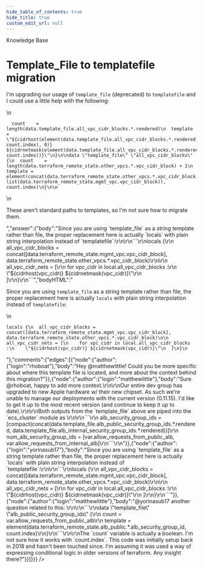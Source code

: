 ```yaml
---
hide_table_of_contents: true
hide_title: true
custom_edit_url: null
---
```



<CenterLayout>
<span class="title">Knowledge Base</span>
<h1>Template_File to templatefile migration</h1>
<GitHub json={{"id":"D_kwDOF8slf84APRpQ","number":350,"author":{"login":"matthewlittle"},"title":"Template_File to templatefile migration","body":"I'm upgrading our usage of `template_file` (deprecated) to `templatefile` and I could use a little help with the following:\r\n\r\n```data \"template_file\" \"vpn_routes\" {\r\n  count    = length(data.template_file.all_vpc_cidr_blocks.*.rendered)\r\n  template = \"${cidrhost(element(data.template_file.all_vpc_cidr_blocks.*.rendered, count.index), 0)} ${cidrnetmask(element(data.template_file.all_vpc_cidr_blocks.*.rendered, count.index))}\"\r\n}\r\n\r\ndata \"template_file\" \"all_vpc_cidr_blocks\" {\r\n  count    = length(data.terraform_remote_state.other_vpcs.*.vpc_cidr_block) + 1\r\n  template = element(concat(data.terraform_remote_state.other_vpcs.*.vpc_cidr_block, list(data.terraform_remote_state.mgmt_vpc.vpc_cidr_block)), count.index)\r\n}\r\n\r\n```\r\n\r\nThese aren't standard paths to templates, so I'm not sure how to migrate them.","bodyHTML":"<p dir=\"auto\">I'm upgrading our usage of <code class=\"notranslate\">template_file</code> (deprecated) to <code class=\"notranslate\">templatefile</code> and I could use a little help with the following:</p>\n<div class=\"snippet-clipboard-content notranslate position-relative overflow-auto\" data-snippet-clipboard-copy-content=\"  count    = length(data.template_file.all_vpc_cidr_blocks.*.rendered)\n  template = &quot;${cidrhost(element(data.template_file.all_vpc_cidr_blocks.*.rendered, count.index), 0)} ${cidrnetmask(element(data.template_file.all_vpc_cidr_blocks.*.rendered, count.index))}&quot;\n}\n\ndata &quot;template_file&quot; &quot;all_vpc_cidr_blocks&quot; {\n  count    = length(data.terraform_remote_state.other_vpcs.*.vpc_cidr_block) + 1\n  template = element(concat(data.terraform_remote_state.other_vpcs.*.vpc_cidr_block, list(data.terraform_remote_state.mgmt_vpc.vpc_cidr_block)), count.index)\n}\n\"><pre lang=\"data\" class=\"notranslate\"><code>  count    = length(data.template_file.all_vpc_cidr_blocks.*.rendered)\n  template = \"${cidrhost(element(data.template_file.all_vpc_cidr_blocks.*.rendered, count.index), 0)} ${cidrnetmask(element(data.template_file.all_vpc_cidr_blocks.*.rendered, count.index))}\"\n}\n\ndata \"template_file\" \"all_vpc_cidr_blocks\" {\n  count    = length(data.terraform_remote_state.other_vpcs.*.vpc_cidr_block) + 1\n  template = element(concat(data.terraform_remote_state.other_vpcs.*.vpc_cidr_block, list(data.terraform_remote_state.mgmt_vpc.vpc_cidr_block)), count.index)\n}\n\n</code></pre></div>\n<p dir=\"auto\">These aren't standard paths to templates, so I'm not sure how to migrate them.</p>","answer":{"body":"Since you are using `template_file` as a string template rather than file, the proper replacement here is actually `locals` with plain string interpolation instead of `templatefile`:\r\n\r\n```\r\nlocals {\r\n  all_vpc_cidr_blocks = concat([data.terraform_remote_state.mgmt_vpc.vpc_cidr_block], data.terraform_remote_state.other_vpcs.*.vpc_cidr_block)\r\n\r\n  all_vpc_cidr_nets = [\r\n    for vpc_cidr in local.all_vpc_cidr_blocks :\r\n    \"${cidrhost(vpc_cidr)} ${cidrnetmask(vpc_cidr)}\"\r\n  ]\r\n}\r\n```","bodyHTML":"<p dir=\"auto\">Since you are using <code class=\"notranslate\">template_file</code> as a string template rather than file, the proper replacement here is actually <code class=\"notranslate\">locals</code> with plain string interpolation instead of <code class=\"notranslate\">templatefile</code>:</p>\n<div class=\"snippet-clipboard-content notranslate position-relative overflow-auto\" data-snippet-clipboard-copy-content=\"locals {\n  all_vpc_cidr_blocks = concat([data.terraform_remote_state.mgmt_vpc.vpc_cidr_block], data.terraform_remote_state.other_vpcs.*.vpc_cidr_block)\n\n  all_vpc_cidr_nets = [\n    for vpc_cidr in local.all_vpc_cidr_blocks :\n    &quot;${cidrhost(vpc_cidr)} ${cidrnetmask(vpc_cidr)}&quot;\n  ]\n}\"><pre class=\"notranslate\"><code>locals {\n  all_vpc_cidr_blocks = concat([data.terraform_remote_state.mgmt_vpc.vpc_cidr_block], data.terraform_remote_state.other_vpcs.*.vpc_cidr_block)\n\n  all_vpc_cidr_nets = [\n    for vpc_cidr in local.all_vpc_cidr_blocks :\n    \"${cidrhost(vpc_cidr)} ${cidrnetmask(vpc_cidr)}\"\n  ]\n}\n</code></pre></div>"},"comments":{"edges":[{"node":{"author":{"login":"rhoboat"},"body":"Hey @matthewlittle! Could you be more specific about where this template file is located, and more about the context behind this migration?"}},{"node":{"author":{"login":"matthewlittle"},"body":"Sure @rhoboat, happy to add more context.\r\n\r\nOur entire dev group has upgraded to new Apple hardware w/ their new chipset. As such we're unable to manage our deployments with the current version (0.11.15). I'd like to get it up to the most recent version (and continue to keep it up to date).\r\n\r\nBoth outputs from the `template_file` above are piped into the `ecs_cluster` module as \r\n\r\n```\r\n alb_security_group_ids     = [compact(concat(data.template_file.alb_public_security_group_ids.*.rendered, data.template_file.alb_internal_security_group_ids.*.rendered))]\r\n  num_alb_security_group_ids = [var.allow_requests_from_public_alb, var.allow_requests_from_internal_alb]\r\n```\r\n"}},{"node":{"author":{"login":"yorinasub17"},"body":"Since you are using `template_file` as a string template rather than file, the proper replacement here is actually `locals` with plain string interpolation instead of `templatefile`:\r\n\r\n```\r\nlocals {\r\n  all_vpc_cidr_blocks = concat([data.terraform_remote_state.mgmt_vpc.vpc_cidr_block], data.terraform_remote_state.other_vpcs.*.vpc_cidr_block)\r\n\r\n  all_vpc_cidr_nets = [\r\n    for vpc_cidr in local.all_vpc_cidr_blocks :\r\n    \"${cidrhost(vpc_cidr)} ${cidrnetmask(vpc_cidr)}\"\r\n  ]\r\n}\r\n```"}},{"node":{"author":{"login":"matthewlittle"},"body":"@yorinasub17 another question related to this: \r\n\r\n```\r\ndata \"template_file\" \"alb_public_security_group_ids\" {\r\n  count    = var.allow_requests_from_public_alb\r\n  template = element(data.terraform_remote_state.alb_public.*.alb_security_group_id, count.index)\r\n}\r\n```\r\n\r\nThe `count` variable is actually a boolean. I'm not sure how it works with `count.index`. This code was initially setup back in 2018 and hasn't been touched since. I'm assuming it was used a way of expressing conditional logic in older versions of terraform. Any insight there?"}}]}}} />

</CenterLayout>
  

<!-- ##DOCS-SOURCER-START
{
  "sourcePlugin": "github-discussions",
  "hash": "6babbf7888178b6e4f10f93ca458673c"
}
##DOCS-SOURCER-END -->
